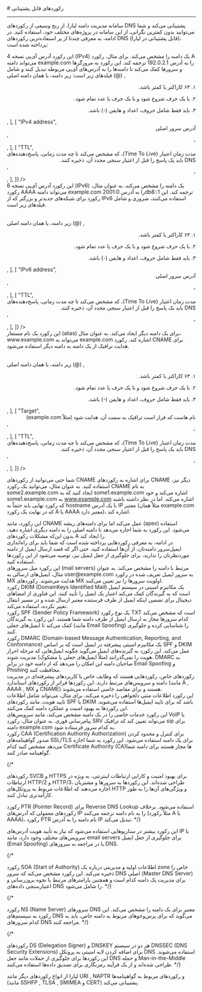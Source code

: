 

<Layout>
<Head>
<title>مستندات رکوردهای قابل پشتیبانی در DNS - لیارا</title>
<meta property="og:title" content="مستندات خدمات رایانش ابری لیارا" />
<meta property="og:description" content="مستندات آشنایی با رکوردهای قابل پشتیبانی در سامانه مدیریت دامنه لیارا"  />
<meta property="og:image" content="https://files.liara.ir/liara/logos/liara-poster.jpg" />
</Head>
# رکوردهای قابل پشتیبانی
<hr className="mb-2" />

سامانه مدیریت دامنه لیارا، از رنج وسیعی از رکوردهای DNS پشتیبانی می‌کند و شما می‌توانید بدون 
کمترین نگرانی، از این سامانه در پروژه‌های مختلف خود، استفاده کنید. 
در ادامه، به معرفی چندتا از پر استفاده‌ترین رکوردهای DNS (قابل پشتیبانی در لیارا)، پرداخته شده است: 


<Section id="a-record" title="رکورد A" />
این رکورد آدرس آی‌پی نسخه 4 (IPv4) یک دامنه را مشخص می‌کند. برای مثال، رکورد A می‌تواند دامنه <Important>example.com</Important> را به آدرس <Important>192.0.2.1</Important> ترجمه کند. این رکورد به مرورگرها و سرورها کمک می‌کند تا دامنه‌ها را به آدرس‌های آی‌پی مربوطه تبدیل کنند و 
شامل فیلدهای زیر است: 


<Table headers={[
  "نام فیلد",
  "چیستی ",
  "الزامات",
]} data={[
  [
    "Name",
    <div dir="rtl">
    زیر دامنه، یا همان دامنه اصلی (@)
    </div>,
    <div dir="rtl">
    <p>
    ۱. ۶۳ کاراکتر یا کمتر باشد.
    </p>
    <p>
    ۲. با یک حرف شروع شود 
    و با یک حرف یا عدد تمام شود. 
    </p> 
    <p>
        ۳. باید فقط شامل حروف، اعداد و هایفن (-) باشد. 
    </p>
    </div>,
  ],
  [
    "IPv4 address",
    <div dir="rtl">
        آدرس سرور اصلی
    </div>,
    <div dir="rtl">
    -
    </div>,
  ],
  [
    "TTL",
    <div dir="rtl">
        مدت زمان اعتبار (Time To Live)، که مشخص می‌کند تا چه مدت زمانی، پاسخ‌دهنده‌های DNS باید یک پاسخ را قبل از اعتبار سنجی مجدد آن، ذخیره کنند. 
    </div>,
    <div dir="rtl">
    -
    </div>,
  ],
]}
/>

<Section id="aaaa-record" title="رکورد AAAA" />
این رکورد آدرس آی‌پی نسخه 6 (IPv6) یک دامنه را مشخص می‌کند. به عنوان مثال، رکورد <Important>AAAA</Important> می‌تواند دامنه <Important>example.com</Important> را به آدرس <Important>2001:0db8::1</Important> ترجمه کند. این رکورد برای شبکه‌های جدیدتر و بزرگتر که از IPv6 استفاده می‌کنند، ضروری و شامل فیلدهای زیر است.

<Table headers={[
  "نام فیلد",
  "چیستی ",
  "الزامات",
]} data={[
  [
    "Name",
    <div dir="rtl">
    زیر دامنه، یا همان دامنه اصلی (@)
    </div>,
    <div dir="rtl">
    <p>
    ۱. ۶۳ کاراکتر یا کمتر باشد.
    </p>
    <p>
    ۲. با یک حرف شروع شود 
    و با یک حرف یا عدد تمام شود. 
    </p> 
    <p>
        ۳. باید فقط شامل حروف، اعداد و هایفن (-) باشد. 
    </p>
    </div>,
  ],
  [
    "IPv6 address",
    <div dir="rtl">
        آدرس سرور اصلی
    </div>,
    <div dir="rtl">
    -
    </div>,
  ],
  [
    "TTL",
    <div dir="rtl">
        مدت زمان اعتبار (Time To Live)، که مشخص می‌کند تا چه مدت زمانی، پاسخ‌دهنده‌های DNS باید یک پاسخ را قبل از اعتبار سنجی مجدد آن، ذخیره کنند. 
    </div>,
    <div dir="rtl">
    -
    </div>,
  ],
]}
/>

<Section id="cname-record" title="رکورد CNAME" />    
 این رکورد یک نام مستعار (alias) برای یک دامنه دیگر ایجاد می‌کند. به عنوان مثال، <Important>www.example.com</Important> می‌تواند به <Important>example.com</Important> اشاره کند. رکورد CNAME برای هدایت ترافیک از یک دامنه به دامنه دیگر استفاده می‌شود.


<Table headers={[
  "نام فیلد",
  "چیستی ",
  "الزامات",
]} data={[
  [
    "Name",
    <div dir="rtl">
    زیر دامنه، یا همان دامنه اصلی (@)
    </div>,
    <div dir="rtl">
    <p>
    ۱. ۶۳ کاراکتر یا کمتر باشد.
    </p>
    <p>
    ۲. با یک حرف شروع شود 
    و با یک حرف یا عدد تمام شود. 
    </p> 
    <p>
        ۳. باید فقط شامل حروف، اعداد و هایفن (-) باشد. 
    </p>
    </div>,
  ],
  [
    "Target",
    <div dir="rtl">
        نام هاست که قرار است ترافیک به سمت آن، هدایت شود (مثلاً example.com)
    </div>,
    <div dir="rtl">
    -
    </div>,
  ],
  [
    "TTL",
    <div dir="rtl">
        مدت زمان اعتبار (Time To Live)، که مشخص می‌کند تا چه مدت زمانی، پاسخ‌دهنده‌های DNS باید یک پاسخ را قبل از اعتبار سنجی مجدد آن، ذخیره کنند. 
    </div>,
    <div dir="rtl">
    -
    </div>,
  ],
]}
/>

شما حتی می‌توانید از رکوردهای <Important>CNAME</Important> برای اشاره به رکوردهای <Important>CNAME</Important> دیگر نیز، استفاده کنید. 
به عنوان مثال، می‌توانید یک رکورد <Important>CNAME</Important> به نام <Important>some2.example.com</Important> 
ایجاد کنید که به <Important>some1.example.com</Important> اشاره می‌کند و خود 
<Important>some1.example.com</Important> به <Important>www.example.com</Important> اشاره می‌کند. 
اما در نظر داشته باشید که رکورد نهایی باید حتماً به hostname با یک آدرس IP معتبر (مثلاً همان example.com که در نهایت یک رکورد A یا AAAA معتبر دارد)، اشاره کند. 

<Section id="alias-record" title="رکورد ALIAS" />   
این رکورد، مانند CNAME عمل می‌کند اما برای دامنه‌های ریشه (apex) استفاده می‌شود. این رکورد به شما اجازه می‌دهد تا دامنه اصلی را به دامنه دیگری اشاره دهید، بدون این‌که مشکلات رکوردهای A را ایجاد کند.

<Section id="mail-records" title="رکوردهای مربوط به ایمیل" />
در ادامه، به معرفی رکوردهایی پرداخته شده است که شما باید برای راه‌اندازی ایمیل‌سرور دامنه‌تان، از آن‌ها استفاده کنید. 
حتی اگر که قصد ارسال ایمیل از دامنه موردنظرتان را ندارید، برای جلوگیری از جعل ایمیل نیز، توصیه می‌شود از این رکوردها استفاده کنید.

<Section id="mx-record" title="رکورد MX" />    
این رکورد میل سرورهای (mail servers) مرتبط با دامنه را مشخص می‌کند. به عنوان مثال، ایمیل‌های ارسالی به <Important>user@example.com</Important> به سرور ایمیل تعریف شده در رکورد MX هدایت می‌شوند. رکوردهای MX اولویت سرورها را نیز تعیین می‌کنند.

<Section id="dkim-record" title="رکورد DKIM" />    
رکورد DKIM (DomainKeys Identified Mail) یک مکانیزم امنیتی در سیستم ایمیل است که به گیرندگان کمک می‌کند اعتبار یک ایمیل را تأیید کنند. این فناوری از امضاهای دیجیتال برای تضمین اینکه ایمیل از طرف فرستنده معتبر ارسال شده و در مسیر انتقال تغییر نکرده، استفاده می‌کند.

<Section id="spf-record" title="رکورد SPF" />    
رکورد SPF (Sender Policy Framework) یک نوع رکورد TXT است که مشخص می‌کند کدام سرورها مجاز به ارسال ایمیل از طرف دامنه شما هستند. این رکورد به گیرندگان کمک می‌کند تا ایمیل‌های جعلی (مانند Email Spoofing) را شناسایی کرده و جلوگیری کنند.

<Section id="dmarc-record" title="رکورد DMARC" />    
رکورد DMARC (Domain-based Message Authentication, Reporting, and Conformance) یک مکانیزم امنیتی پیشرفته در ایمیل است که بر اساس SPF و DKIM عمل می‌کند. این رکورد به گیرنده‌های ایمیل می‌گوید چگونه ایمیل‌هایی که مرحله احراز هویت را نمی‌گذرانند (مثلاً ایمیل‌های جعلی یا مشکوک) مدیریت شوند. DMARC به صاحبان دامنه این امکان را می‌دهد که از دامنه خود در برابر Email Spoofing و Phishing محافظت کنند.

<Section id="specialized-records" title="رکوردهای خاص" />
رکوردهای خاص، رکوردهایی هستند که وظایف خاص یا کاربردهای پیشرفته‌ای در مدیریت دامنه و سرویس‌های مرتبط دارند. این رکوردها فراتر از رکوردهای استاندارد (مانند A , AAAA , MX و CNAME) هستند و برای مقاصد خاصی استفاده می‌شوند.

<Section id="txt-record" title="رکورد TXT" />    
این رکورد اطلاعات متنی دلخواهی را ذخیره می‌کند. برای مثال، می‌تواند شامل اطلاعات تایید هویت، مانند رکوردهای SPF یا DKIM باشد که برای تایید ایمیل‌ها استفاده می‌شوند. این رکوردها به بهبود امنیت و عملکرد دامنه کمک می‌کنند.

<Section id="srv-record" title="رکورد SRV" />    
این رکورد خدمات خاصی را در یک دامنه مشخص می‌کند، مانند سرویس‌های VoIP یا پیام‌رسانی فوری. به عنوان مثال، رکورد SRV می‌تواند تعیین کند که ترافیک sip برای دامنه <Important>example.com</Important> به کدام سرور فرستاده شود.

<Section id="caa-record" title="رکورد CAA" />
رکورد CAA (Certification Authority Authorization) برای کنترل و محدود کردن صدور گواهینامه‌های SSL/TLS برای یک دامنه استفاده می‌شود. این رکورد به شما اجازه می‌دهد مشخص کنید کدام Certificate Authority (CA)ها مجاز هستند برای دامنه شما گواهینامه صادر کنند.

{/* <Section id="svcb-https-record" title="رکورد SVCB و HTTPS" />
رکوردهای SVCB و HTTPS برای بهبود امنیت و کارایی ارتباطات اینترنتی، به ویژه در ارتباطات HTTP/2 و HTTP/3، طراحی شده‌اند. این رکوردها به سرورها و مشتریان اجازه می‌دهند که اطلاعات مربوط به پروتکل‌های HTTP و ویژگی‌های آن‌ها را به طور کارآمدتری تبادل کنند.

<Section id="ptr-record" title="رکورد PTR" />
رکورد PTR (Pointer Record) برای Reverse DNS Lookup استفاده می‌شود. برخلاف رکوردهای معمولی که آدرس‌های IP را به نام دامنه ترجمه می‌کنند (مثلاً رکورد A یا AAAA)، رکورد PTR نام دامنه را به آدرس IP تبدیل می‌کند. */}

این رکورد بیشتر در سناریوهایی استفاده می‌شود که نیاز به تأیید هویت آدرس‌های IP یا سرویس‌های مختلف وجود دارد، مانند email servers برای جلوگیری از جعل ایمیل (Email Spoofing) یا در مراجعه به سرورهای DNS.

{/* <Section id="soa-record" title="رکورد SOA" />
رکورد SOA (Start of Authority) اطلاعات اولیه و مدیریتی درباره یک zone خاص را ذخیره می‌کند. این رکورد مشخص می‌کند که سرور DNS اصلی (Master DNS Server) برای مدیریت یک دامنه کدام است و همچنین پارامترهای مرتبط با نحوه بروزرسانی و اعتبارسنجی داده‌های DNS را شامل می‌شود. */}

{/* <Section id="ns-record" title="رکورد NS" />
رکورد NS (Name Server) سرورهای DNS معتبر برای یک دامنه را مشخص می‌کند. این رکورد به سیستم‌های DNS می‌گوید که برای پرس‌وجوهای مربوط به دامنه خاص، باید به کدام سرورهای DNS مراجعه کنند. */}

{/* <Section id="ds-dnskey-record" title="رکورد DS و DNSKEY" />
رکوردهای DS (Delegation Signer) و DNSKEY هر دو در سیستم DNSSEC (DNS Security Extensions) برای اضافه کردن لایه امنیتی به پروتکل DNS استفاده می‌شوند. این رکوردها برای جلوگیری از حملات مانند جعل DNS و حمله Man-in-the-Middle طراحی شده‌اند و از یک فرآیند رمزنگاری برای تصدیق داده‌ها استفاده می‌کنند. */}

<Section id="other-records" title="رکوردهای دیگر" />
لیارا از انواع رکوردهای دیگر مانند URI , NAPTR و رکوردهای مربوط به گواهینامه‌ها (مانند SSHFP , TLSA , SMIMEA و CERT) پشتیبانی می‌کند.







</Layout>